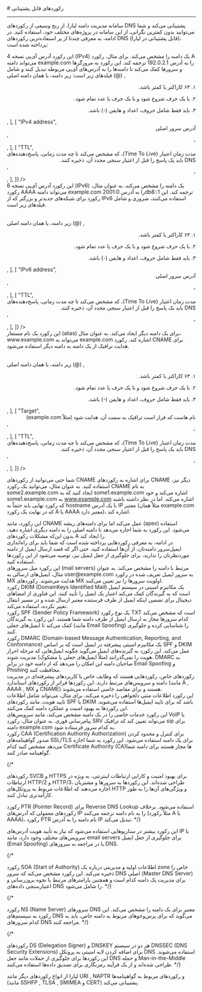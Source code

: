 

<Layout>
<Head>
<title>مستندات رکوردهای قابل پشتیبانی در DNS - لیارا</title>
<meta property="og:title" content="مستندات خدمات رایانش ابری لیارا" />
<meta property="og:description" content="مستندات آشنایی با رکوردهای قابل پشتیبانی در سامانه مدیریت دامنه لیارا"  />
<meta property="og:image" content="https://files.liara.ir/liara/logos/liara-poster.jpg" />
</Head>
# رکوردهای قابل پشتیبانی
<hr className="mb-2" />

سامانه مدیریت دامنه لیارا، از رنج وسیعی از رکوردهای DNS پشتیبانی می‌کند و شما می‌توانید بدون 
کمترین نگرانی، از این سامانه در پروژه‌های مختلف خود، استفاده کنید. 
در ادامه، به معرفی چندتا از پر استفاده‌ترین رکوردهای DNS (قابل پشتیبانی در لیارا)، پرداخته شده است: 


<Section id="a-record" title="رکورد A" />
این رکورد آدرس آی‌پی نسخه 4 (IPv4) یک دامنه را مشخص می‌کند. برای مثال، رکورد A می‌تواند دامنه <Important>example.com</Important> را به آدرس <Important>192.0.2.1</Important> ترجمه کند. این رکورد به مرورگرها و سرورها کمک می‌کند تا دامنه‌ها را به آدرس‌های آی‌پی مربوطه تبدیل کنند و 
شامل فیلدهای زیر است: 


<Table headers={[
  "نام فیلد",
  "چیستی ",
  "الزامات",
]} data={[
  [
    "Name",
    <div dir="rtl">
    زیر دامنه، یا همان دامنه اصلی (@)
    </div>,
    <div dir="rtl">
    <p>
    ۱. ۶۳ کاراکتر یا کمتر باشد.
    </p>
    <p>
    ۲. با یک حرف شروع شود 
    و با یک حرف یا عدد تمام شود. 
    </p> 
    <p>
        ۳. باید فقط شامل حروف، اعداد و هایفن (-) باشد. 
    </p>
    </div>,
  ],
  [
    "IPv4 address",
    <div dir="rtl">
        آدرس سرور اصلی
    </div>,
    <div dir="rtl">
    -
    </div>,
  ],
  [
    "TTL",
    <div dir="rtl">
        مدت زمان اعتبار (Time To Live)، که مشخص می‌کند تا چه مدت زمانی، پاسخ‌دهنده‌های DNS باید یک پاسخ را قبل از اعتبار سنجی مجدد آن، ذخیره کنند. 
    </div>,
    <div dir="rtl">
    -
    </div>,
  ],
]}
/>

<Section id="aaaa-record" title="رکورد AAAA" />
این رکورد آدرس آی‌پی نسخه 6 (IPv6) یک دامنه را مشخص می‌کند. به عنوان مثال، رکورد <Important>AAAA</Important> می‌تواند دامنه <Important>example.com</Important> را به آدرس <Important>2001:0db8::1</Important> ترجمه کند. این رکورد برای شبکه‌های جدیدتر و بزرگتر که از IPv6 استفاده می‌کنند، ضروری و شامل فیلدهای زیر است.

<Table headers={[
  "نام فیلد",
  "چیستی ",
  "الزامات",
]} data={[
  [
    "Name",
    <div dir="rtl">
    زیر دامنه، یا همان دامنه اصلی (@)
    </div>,
    <div dir="rtl">
    <p>
    ۱. ۶۳ کاراکتر یا کمتر باشد.
    </p>
    <p>
    ۲. با یک حرف شروع شود 
    و با یک حرف یا عدد تمام شود. 
    </p> 
    <p>
        ۳. باید فقط شامل حروف، اعداد و هایفن (-) باشد. 
    </p>
    </div>,
  ],
  [
    "IPv6 address",
    <div dir="rtl">
        آدرس سرور اصلی
    </div>,
    <div dir="rtl">
    -
    </div>,
  ],
  [
    "TTL",
    <div dir="rtl">
        مدت زمان اعتبار (Time To Live)، که مشخص می‌کند تا چه مدت زمانی، پاسخ‌دهنده‌های DNS باید یک پاسخ را قبل از اعتبار سنجی مجدد آن، ذخیره کنند. 
    </div>,
    <div dir="rtl">
    -
    </div>,
  ],
]}
/>

<Section id="cname-record" title="رکورد CNAME" />    
 این رکورد یک نام مستعار (alias) برای یک دامنه دیگر ایجاد می‌کند. به عنوان مثال، <Important>www.example.com</Important> می‌تواند به <Important>example.com</Important> اشاره کند. رکورد CNAME برای هدایت ترافیک از یک دامنه به دامنه دیگر استفاده می‌شود.


<Table headers={[
  "نام فیلد",
  "چیستی ",
  "الزامات",
]} data={[
  [
    "Name",
    <div dir="rtl">
    زیر دامنه، یا همان دامنه اصلی (@)
    </div>,
    <div dir="rtl">
    <p>
    ۱. ۶۳ کاراکتر یا کمتر باشد.
    </p>
    <p>
    ۲. با یک حرف شروع شود 
    و با یک حرف یا عدد تمام شود. 
    </p> 
    <p>
        ۳. باید فقط شامل حروف، اعداد و هایفن (-) باشد. 
    </p>
    </div>,
  ],
  [
    "Target",
    <div dir="rtl">
        نام هاست که قرار است ترافیک به سمت آن، هدایت شود (مثلاً example.com)
    </div>,
    <div dir="rtl">
    -
    </div>,
  ],
  [
    "TTL",
    <div dir="rtl">
        مدت زمان اعتبار (Time To Live)، که مشخص می‌کند تا چه مدت زمانی، پاسخ‌دهنده‌های DNS باید یک پاسخ را قبل از اعتبار سنجی مجدد آن، ذخیره کنند. 
    </div>,
    <div dir="rtl">
    -
    </div>,
  ],
]}
/>

شما حتی می‌توانید از رکوردهای <Important>CNAME</Important> برای اشاره به رکوردهای <Important>CNAME</Important> دیگر نیز، استفاده کنید. 
به عنوان مثال، می‌توانید یک رکورد <Important>CNAME</Important> به نام <Important>some2.example.com</Important> 
ایجاد کنید که به <Important>some1.example.com</Important> اشاره می‌کند و خود 
<Important>some1.example.com</Important> به <Important>www.example.com</Important> اشاره می‌کند. 
اما در نظر داشته باشید که رکورد نهایی باید حتماً به hostname با یک آدرس IP معتبر (مثلاً همان example.com که در نهایت یک رکورد A یا AAAA معتبر دارد)، اشاره کند. 

<Section id="alias-record" title="رکورد ALIAS" />   
این رکورد، مانند CNAME عمل می‌کند اما برای دامنه‌های ریشه (apex) استفاده می‌شود. این رکورد به شما اجازه می‌دهد تا دامنه اصلی را به دامنه دیگری اشاره دهید، بدون این‌که مشکلات رکوردهای A را ایجاد کند.

<Section id="mail-records" title="رکوردهای مربوط به ایمیل" />
در ادامه، به معرفی رکوردهایی پرداخته شده است که شما باید برای راه‌اندازی ایمیل‌سرور دامنه‌تان، از آن‌ها استفاده کنید. 
حتی اگر که قصد ارسال ایمیل از دامنه موردنظرتان را ندارید، برای جلوگیری از جعل ایمیل نیز، توصیه می‌شود از این رکوردها استفاده کنید.

<Section id="mx-record" title="رکورد MX" />    
این رکورد میل سرورهای (mail servers) مرتبط با دامنه را مشخص می‌کند. به عنوان مثال، ایمیل‌های ارسالی به <Important>user@example.com</Important> به سرور ایمیل تعریف شده در رکورد MX هدایت می‌شوند. رکوردهای MX اولویت سرورها را نیز تعیین می‌کنند.

<Section id="dkim-record" title="رکورد DKIM" />    
رکورد DKIM (DomainKeys Identified Mail) یک مکانیزم امنیتی در سیستم ایمیل است که به گیرندگان کمک می‌کند اعتبار یک ایمیل را تأیید کنند. این فناوری از امضاهای دیجیتال برای تضمین اینکه ایمیل از طرف فرستنده معتبر ارسال شده و در مسیر انتقال تغییر نکرده، استفاده می‌کند.

<Section id="spf-record" title="رکورد SPF" />    
رکورد SPF (Sender Policy Framework) یک نوع رکورد TXT است که مشخص می‌کند کدام سرورها مجاز به ارسال ایمیل از طرف دامنه شما هستند. این رکورد به گیرندگان کمک می‌کند تا ایمیل‌های جعلی (مانند Email Spoofing) را شناسایی کرده و جلوگیری کنند.

<Section id="dmarc-record" title="رکورد DMARC" />    
رکورد DMARC (Domain-based Message Authentication, Reporting, and Conformance) یک مکانیزم امنیتی پیشرفته در ایمیل است که بر اساس SPF و DKIM عمل می‌کند. این رکورد به گیرنده‌های ایمیل می‌گوید چگونه ایمیل‌هایی که مرحله احراز هویت را نمی‌گذرانند (مثلاً ایمیل‌های جعلی یا مشکوک) مدیریت شوند. DMARC به صاحبان دامنه این امکان را می‌دهد که از دامنه خود در برابر Email Spoofing و Phishing محافظت کنند.

<Section id="specialized-records" title="رکوردهای خاص" />
رکوردهای خاص، رکوردهایی هستند که وظایف خاص یا کاربردهای پیشرفته‌ای در مدیریت دامنه و سرویس‌های مرتبط دارند. این رکوردها فراتر از رکوردهای استاندارد (مانند A , AAAA , MX و CNAME) هستند و برای مقاصد خاصی استفاده می‌شوند.

<Section id="txt-record" title="رکورد TXT" />    
این رکورد اطلاعات متنی دلخواهی را ذخیره می‌کند. برای مثال، می‌تواند شامل اطلاعات تایید هویت، مانند رکوردهای SPF یا DKIM باشد که برای تایید ایمیل‌ها استفاده می‌شوند. این رکوردها به بهبود امنیت و عملکرد دامنه کمک می‌کنند.

<Section id="srv-record" title="رکورد SRV" />    
این رکورد خدمات خاصی را در یک دامنه مشخص می‌کند، مانند سرویس‌های VoIP یا پیام‌رسانی فوری. به عنوان مثال، رکورد SRV می‌تواند تعیین کند که ترافیک sip برای دامنه <Important>example.com</Important> به کدام سرور فرستاده شود.

<Section id="caa-record" title="رکورد CAA" />
رکورد CAA (Certification Authority Authorization) برای کنترل و محدود کردن صدور گواهینامه‌های SSL/TLS برای یک دامنه استفاده می‌شود. این رکورد به شما اجازه می‌دهد مشخص کنید کدام Certificate Authority (CA)ها مجاز هستند برای دامنه شما گواهینامه صادر کنند.

{/* <Section id="svcb-https-record" title="رکورد SVCB و HTTPS" />
رکوردهای SVCB و HTTPS برای بهبود امنیت و کارایی ارتباطات اینترنتی، به ویژه در ارتباطات HTTP/2 و HTTP/3، طراحی شده‌اند. این رکوردها به سرورها و مشتریان اجازه می‌دهند که اطلاعات مربوط به پروتکل‌های HTTP و ویژگی‌های آن‌ها را به طور کارآمدتری تبادل کنند.

<Section id="ptr-record" title="رکورد PTR" />
رکورد PTR (Pointer Record) برای Reverse DNS Lookup استفاده می‌شود. برخلاف رکوردهای معمولی که آدرس‌های IP را به نام دامنه ترجمه می‌کنند (مثلاً رکورد A یا AAAA)، رکورد PTR نام دامنه را به آدرس IP تبدیل می‌کند. */}

این رکورد بیشتر در سناریوهایی استفاده می‌شود که نیاز به تأیید هویت آدرس‌های IP یا سرویس‌های مختلف وجود دارد، مانند email servers برای جلوگیری از جعل ایمیل (Email Spoofing) یا در مراجعه به سرورهای DNS.

{/* <Section id="soa-record" title="رکورد SOA" />
رکورد SOA (Start of Authority) اطلاعات اولیه و مدیریتی درباره یک zone خاص را ذخیره می‌کند. این رکورد مشخص می‌کند که سرور DNS اصلی (Master DNS Server) برای مدیریت یک دامنه کدام است و همچنین پارامترهای مرتبط با نحوه بروزرسانی و اعتبارسنجی داده‌های DNS را شامل می‌شود. */}

{/* <Section id="ns-record" title="رکورد NS" />
رکورد NS (Name Server) سرورهای DNS معتبر برای یک دامنه را مشخص می‌کند. این رکورد به سیستم‌های DNS می‌گوید که برای پرس‌وجوهای مربوط به دامنه خاص، باید به کدام سرورهای DNS مراجعه کنند. */}

{/* <Section id="ds-dnskey-record" title="رکورد DS و DNSKEY" />
رکوردهای DS (Delegation Signer) و DNSKEY هر دو در سیستم DNSSEC (DNS Security Extensions) برای اضافه کردن لایه امنیتی به پروتکل DNS استفاده می‌شوند. این رکوردها برای جلوگیری از حملات مانند جعل DNS و حمله Man-in-the-Middle طراحی شده‌اند و از یک فرآیند رمزنگاری برای تصدیق داده‌ها استفاده می‌کنند. */}

<Section id="other-records" title="رکوردهای دیگر" />
لیارا از انواع رکوردهای دیگر مانند URI , NAPTR و رکوردهای مربوط به گواهینامه‌ها (مانند SSHFP , TLSA , SMIMEA و CERT) پشتیبانی می‌کند.







</Layout>